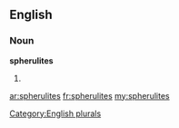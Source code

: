 ==English==

===Noun===
'''spherulites'''

# {{plural of|[[spherulite]]}}

[[Category:English plurals]]

[[ar:spherulites]]
[[fr:spherulites]]
[[my:spherulites]]